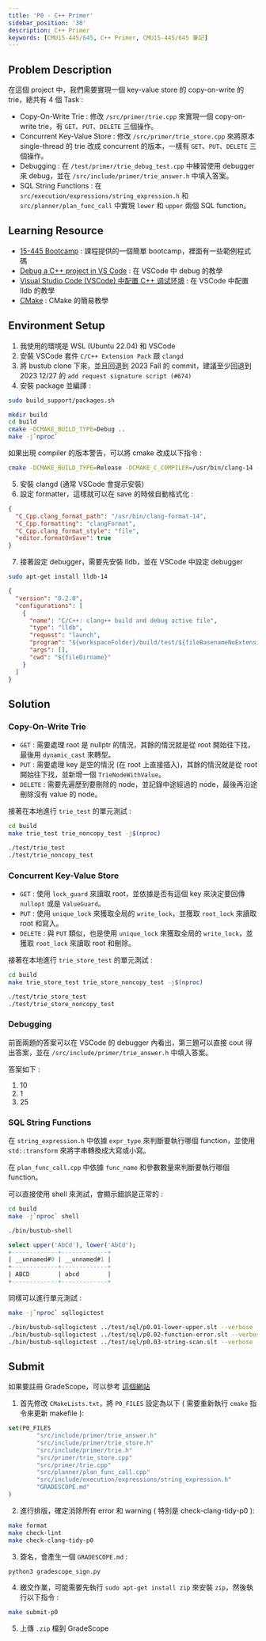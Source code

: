 ```yaml
---
title: 'P0 - C++ Primer'
sidebar_position: '30'
description: C++ Primer
keywords: [CMU15-445/645, C++ Primer, CMU15-445/645 筆記]
---
```


<head>
  <title>CMU 15-445/645 Project#0 C++ Primer</title>
</head>

## Problem Description

在這個 project 中，我們需要實現一個 key-value store 的 copy-on-write 的 trie，總共有 4 個 Task :

- Copy-On-Write Trie : 修改 `/src/primer/trie.cpp` 來實現一個 copy-on-write trie，有 `GET`、`PUT`、`DELETE` 三個操作。
- Concurrent Key-Value Store : 修改 `/src/primer/trie_store.cpp` 來將原本 single-thread 的 trie 改成 concurrent 的版本，一樣有 `GET`、`PUT`、`DELETE` 三個操作。
- Debugging : 在 `/test/primer/trie_debug_test.cpp` 中練習使用 debugger 來 debug，並在 `/src/include/primer/trie_answer.h` 中填入答案。
- SQL String Functions : 在 ` src/execution/expressions/string_expression.h` 和 `src/planner/plan_func_call` 中實現 `lower` 和 `upper` 兩個 SQL function。

## Learning Resource

- [15-445 Bootcamp](https://github.com/cmu-db/15445-bootcamp) : 課程提供的一個簡單 bootcamp，裡面有一些範例程式碼
- [Debug a C++ project in VS Code](https://www.youtube.com/watch?v=G9gnSGKYIg4) : 在 VSCode 中 debug 的教學
- [Visual Studio Code (VSCode) 中配置 C++ 调试环境](https://blog.csdn.net/hengyuwuhui/article/details/138494068) : 在 VSCode 中配置 lldb 的教學
- [CMake](https://www.youtube.com/watch?v=dIs7TFBDbIw) : CMake 的簡易教學

## Environment Setup

1. 我使用的環境是 WSL (Ubuntu 22.04) 和 VSCode
2. 安裝 VSCode 套件 `C/C++ Extension Pack` 跟 `clangd`
3. 將 bustub clone 下來，並且回退到 2023 Fall 的 commit，建議至少回退到 2023 12/27 的 `add request signature script (#674)`
4. 安裝 package 並編譯 :

```bash
sudo build_support/packages.sh

mkdir build
cd build
cmake -DCMAKE_BUILD_TYPE=Debug ..
make -j`nproc`
```

如果出現 compiler 的版本警告，可以將 cmake 改成以下指令 :

```bash
cmake -DCMAKE_BUILD_TYPE=Release -DCMAKE_C_COMPILER=/usr/bin/clang-14 -DCMAKE_CXX_COMPILER=/usr/bin/clang++-14 ..
```

5. 安裝 clangd (通常 VSCode 會提示安裝)
6. 設定 formatter，這樣就可以在 save 的時候自動格式化 :

```json title=".vscode/settings.json"
{
  "C_Cpp.clang_format_path": "/usr/bin/clang-format-14",
  "C_Cpp.formatting": "clangFormat",
  "C_Cpp.clang_format_style": "file",
  "editor.formatOnSave": true
}
```

7. 接著設定 debugger，需要先安裝 lldb，並在 VSCode 中設定 debugger

```bash
sudo apt-get install lldb-14
```

```json title=".vscode/launch.json"
{
  "version": "0.2.0",
  "configurations": [
    {
      "name": "C/C++: clang++ build and debug active file",
      "type": "lldb",
      "request": "launch",
      "program": "${workspaceFolder}/build/test/${fileBasenameNoExtension}",
      "args": [],
      "cwd": "${fileDirname}"
    }
  ]
}
```

## Solution

### Copy-On-Write Trie

- `GET` : 需要處理 root 是 nullptr 的情況，其餘的情況就是從 root 開始往下找，最後用 `dynamic_cast` 來轉型。
- `PUT` : 需要處理 key 是空的情況 (在 root 上直接插入)，其餘的情況就是從 root 開始往下找，並新增一個 `TrieNodeWithValue`。
- `DELETE` : 需要先遍歷到要刪除的 node，並記錄中途經過的 node，最後再沿途刪除沒有 value 的 node。

接著在本地進行 `trie_test` 的單元測試 :

```bash
cd build
make trie_test trie_noncopy_test -j$(nproc)

./test/trie_test
./test/trie_noncopy_test
```

### Concurrent Key-Value Store

- `GET` : 使用 `lock_guard` 來讀取 root，並依據是否有這個 key 來決定要回傳 `nullopt` 或是 `ValueGuard`。
- `PUT` : 使用 `unique_lock` 來獲取全局的 `write_lock`，並獲取 `root_lock` 來讀取 root 和寫入。
- `DELETE` : 與 `PUT` 類似，也是使用 `unique_lock` 來獲取全局的 `write_lock`，並獲取 `root_lock` 來讀取 root 和刪除。

接著在本地進行 `trie_store_test` 的單元測試 :

```bash
cd build
make trie_store_test trie_store_noncopy_test -j$(nproc)

./test/trie_store_test
./test/trie_store_noncopy_test
```

### Debugging

前面兩題的答案可以在 VSCode 的 debugger 內看出，第三題可以直接 cout 得出答案，並在 `/src/include/primer/trie_answer.h` 中填入答案。

答案如下 :

1. 10
2. 1
3. 25

### SQL String Functions

在 `string_expression.h` 中依據 `expr_type` 來判斷要執行哪個 function，並使用 `std::transform` 來將字串轉換成大寫或小寫。

在 `plan_func_call.cpp` 中依據 `func_name` 和參數數量來判斷要執行哪個 function。

可以直接使用 shell 來測試，會顯示錯誤是正常的 :

```bash
cd build
make -j`nproc` shell

./bin/bustub-shell
```

```sql
select upper('AbCd'), lower('AbCd');
+-------------+-------------+
| __unnamed#0 | __unnamed#1 |
+-------------+-------------+
| ABCD        | abcd        |
+-------------+-------------+
```

同樣可以進行單元測試 :

```bash
make -j`nproc` sqllogictest

./bin/bustub-sqllogictest ../test/sql/p0.01-lower-upper.slt --verbose
./bin/bustub-sqllogictest ../test/sql/p0.02-function-error.slt --verbose
./bin/bustub-sqllogictest ../test/sql/p0.03-string-scan.slt --verbose
```

## Submit

如果要註冊 GradeScope，可以參考 [這個網站](https://blog.csdn.net/qq_40878302/article/details/136005292)

1. 首先修改 `CMakeLists.txt`，將 `P0_FILES` 設定為以下 ( 需要重新執行 `cmake` 指令來更新 makefile ):

```CMake title="CMakeLists.txt"
set(P0_FILES
        "src/include/primer/trie_answer.h"
        "src/include/primer/trie_store.h"
        "src/include/primer/trie.h"
        "src/primer/trie_store.cpp"
        "src/primer/trie.cpp"
        "src/planner/plan_func_call.cpp"
        "src/include/execution/expressions/string_expression.h"
        "GRADESCOPE.md"
)
```

2. 進行排版，確定消除所有 error 和 warning ( 特別是 check-clang-tidy-p0 ):

```bash
make format
make check-lint
make check-clang-tidy-p0
```

3. 簽名，會產生一個 `GRADESCOPE.md` :

```bash
python3 gradescope_sign.py
```

4. 繳交作業，可能需要先執行 `sudo apt-get install zip` 來安裝 `zip`，然後執行以下指令 :

```bash
make submit-p0
```

5. 上傳 `.zip` 檔到 GradeScope
